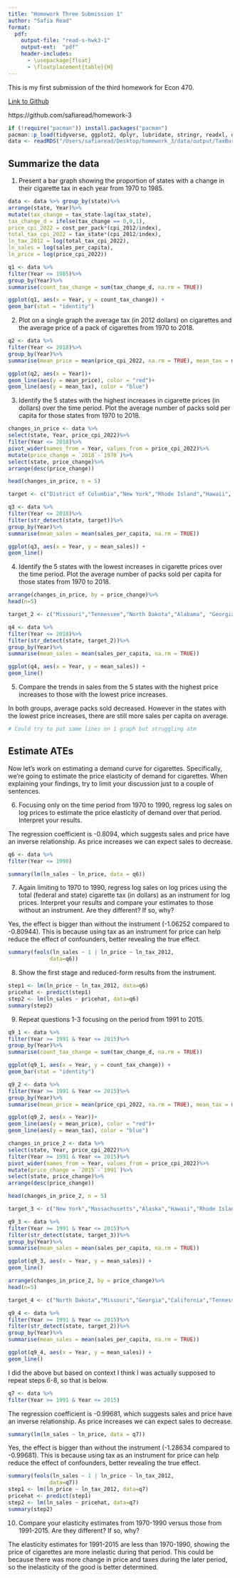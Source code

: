 ```yaml
---
title: "Homework Three Submission 1"
author: "Safia Read"
format:
  pdf:
    output-file: "read-s-hwk3-1"
    output-ext:  "pdf"
    header-includes:
      - \usepackage{float}
      - \floatplacement{table}{H}
---
```


This is my first submission of the third homework for Econ 470. 

[Link to Github](https://github.com/safiaread/homework-3)

https://github.com/safiaread/homework-3

```r
if (!require("pacman")) install.packages("pacman")
pacman::p_load(tidyverse, ggplot2, dplyr, lubridate, stringr, readxl, data.table, gdata, fixest)
data <- readRDS("/Users/safiaread/Desktop/homework_3/data/output/TaxBurden_Data.rds")
```

## Summarize the data

1. Present a bar graph showing the proportion of states with a change in their cigarette tax in each year from 1970 to 1985.
```r
data <- data %>% group_by(state)%>%
arrange(state, Year)%>%
mutate(tax_change = tax_state-lag(tax_state), 
tax_change_d = ifelse(tax_change == 0,0,1), 
price_cpi_2022 = cost_per_pack*(cpi_2012/index), 
total_tax_cpi_2022 = tax_state*(cpi_2012/index),
ln_tax_2012 = log(total_tax_cpi_2022),
ln_sales = log(sales_per_capita),
ln_price = log(price_cpi_2022))

q1 <- data %>%
filter(Year <= 1985)%>%
group_by(Year)%>%
summarise(count_tax_change = sum(tax_change_d, na.rm = TRUE))

ggplot(q1, aes(x = Year, y = count_tax_change)) + 
geom_bar(stat = "identity")

```

2. Plot on a single graph the average tax (in 2012 dollars) on cigarettes and the average price of a pack of cigarettes from 1970 to 2018.

```r
q2 <- data %>%
filter(Year <= 2018)%>%
group_by(Year)%>%
summarise(mean_price = mean(price_cpi_2022, na.rm = TRUE), mean_tax = mean(total_tax_cpi_2022, na.rm = TRUE))

ggplot(q2, aes(x = Year))+
geom_line(aes(y = mean_price), color = "red")+
geom_line(aes(y = mean_tax), color = "blue")
```

3. Identify the 5 states with the highest increases in cigarette prices (in dollars) over the time period. Plot the average number of packs sold per capita for those states from 1970 to 2018.

```r
changes_in_price <- data %>%
select(state, Year, price_cpi_2022)%>%
filter(Year <= 2018)%>%
pivot_wider(names_from = Year, values_from = price_cpi_2022)%>%
mutate(price_change = `2018`-`1970`)%>%
select(state, price_change)%>%
arrange(desc(price_change))

head(changes_in_price, n = 5)

target <- c("District of Columbia","New York","Rhode Island","Hawaii", "Massachusetts") %>% paste(collapse = "|")

q3 <- data %>%
filter(Year <= 2018)%>%
filter(str_detect(state, target))%>%
group_by(Year)%>%
summarise(mean_sales = mean(sales_per_capita, na.rm = TRUE))

ggplot(q3, aes(x = Year, y = mean_sales)) + 
geom_line()
```

4. Identify the 5 states with the lowest increases in cigarette prices over the time period. Plot the average number of packs sold per capita for those states from 1970 to 2018.

```r
arrange(changes_in_price, by = price_change)%>%
head(n=5)

target_2 <- c("Missouri","Tennessee","North Dakota","Alabama", "Georgia") %>% paste(collapse = "|")

q4 <- data %>%
filter(Year <= 2018)%>%
filter(str_detect(state, target_2))%>%
group_by(Year)%>%
summarise(mean_sales = mean(sales_per_capita, na.rm = TRUE))

ggplot(q4, aes(x = Year, y = mean_sales)) + 
geom_line()
```

5. Compare the trends in sales from the 5 states with the highest price increases to those with the lowest price increases.

In both groups, average packs sold decreased. However in the states with the lowest price increases, there are still more sales per capita on average.

```r
# Could try to put same lines on 1 graph but struggling atm
```

## Estimate ATEs

Now let’s work on estimating a demand curve for cigarettes. Specifically, we’re going to estimate the price elasticity of demand for cigarettes. When explaining your findings, try to limit your discussion just to a couple of sentences.

6. Focusing only on the time period from 1970 to 1990, regress log sales on log prices to estimate the price elasticity of demand over that period. Interpret your results.

The regression coefficient is -0.8094, which suggests sales and price have an inverse relationship. As price increases we can expect sales to decrease.
```r
q6 <- data %>%
filter(Year <= 1990)

summary(lm(ln_sales ~ ln_price, data = q6))
```

7. Again limiting to 1970 to 1990, regress log sales on log prices using the total (federal and state) cigarette tax (in dollars) as an instrument for log prices. Interpret your results and compare your estimates to those without an instrument. Are they different? If so, why?

Yes, the effect is bigger than without the instrument (-1.06252 compared to -0.80944). This is because using tax as an instrument for price can help reduce the effect of confounders, better revealing the true effect.

```r
summary(feols(ln_sales ~ 1 | ln_price ~ ln_tax_2012, 
             data=q6))
```

8. Show the first stage and reduced-form results from the instrument.

```r
step1 <- lm(ln_price ~ ln_tax_2012, data=q6)
pricehat <- predict(step1)
step2 <- lm(ln_sales ~ pricehat, data=q6)
summary(step2)
```

9. Repeat questions 1-3 focusing on the period from 1991 to 2015.

```r
q9_1 <- data %>%
filter(Year >= 1991 & Year <= 2015)%>%
group_by(Year)%>%
summarise(count_tax_change = sum(tax_change_d, na.rm = TRUE))

ggplot(q9_1, aes(x = Year, y = count_tax_change)) + 
geom_bar(stat = "identity")

q9_2 <- data %>%
filter(Year >= 1991 & Year <= 2015)%>%
group_by(Year)%>%
summarise(mean_price = mean(price_cpi_2022, na.rm = TRUE), mean_tax = mean(total_tax_cpi_2022, na.rm = TRUE))

ggplot(q9_2, aes(x = Year))+
geom_line(aes(y = mean_price), color = "red")+
geom_line(aes(y = mean_tax), color = "blue")

changes_in_price_2 <- data %>%
select(state, Year, price_cpi_2022)%>%
filter(Year >= 1991 & Year <= 2015)%>%
pivot_wider(names_from = Year, values_from = price_cpi_2022)%>%
mutate(price_change = `2015`-`1991`)%>%
select(state, price_change)%>%
arrange(desc(price_change))

head(changes_in_price_2, n = 5)

target_3 <- c("New York","Massachusetts","Alaska","Hawaii","Rhode Island") %>% paste(collapse = "|")

q9_3 <- data %>%
filter(Year >= 1991 & Year <= 2015)%>%
filter(str_detect(state, target_3))%>%
group_by(Year)%>%
summarise(mean_sales = mean(sales_per_capita, na.rm = TRUE))

ggplot(q9_3, aes(x = Year, y = mean_sales)) + 
geom_line()

arrange(changes_in_price_2, by = price_change)%>%
head(n=5)

target_4 <- c("North Dakota","Missouri","Georgia","California","Tennessee") %>% paste(collapse = "|")

q9_4 <- data %>%
filter(Year >= 1991 & Year <= 2015)%>%
filter(str_detect(state, target_2))%>%
group_by(Year)%>%
summarise(mean_sales = mean(sales_per_capita, na.rm = TRUE))

ggplot(q9_4, aes(x = Year, y = mean_sales)) + 
geom_line()
```

I did the above but based on context I think I was actually supposed to repeat steps 6-8, so that is below.

```r
q7 <- data %>%
filter(Year >= 1991 & Year <= 2015)
```

The regression coefficient is -0.99681, which suggests sales and price have an inverse relationship. As price increases we can expect sales to decrease.

```r

summary(lm(ln_sales ~ ln_price, data = q7))
```

Yes, the effect is bigger than without the instrument (-1.28634 compared to -0.99681). This is because using tax as an instrument for price can help reduce the effect of confounders, better revealing the true effect.

```r
summary(feols(ln_sales ~ 1 | ln_price ~ ln_tax_2012, 
             data=q7))
step1 <- lm(ln_price ~ ln_tax_2012, data=q7)
pricehat <- predict(step1)
step2 <- lm(ln_sales ~ pricehat, data=q7)
summary(step2)
```

10. Compare your elasticity estimates from 1970-1990 versus those from 1991-2015. Are they different? If so, why?

The elasticity estimates for 1991-2015 are less than 1970-1990, showing the price of cigarettes are more inelastic during that period. This could be because there was more change in price and taxes during the later period, so the inelasticity of the good is better determined.


